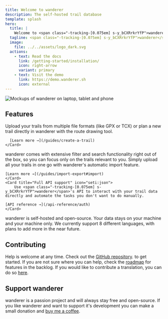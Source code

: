 ```yaml
---
title: Welcome to wanderer
description: The self-hosted trail database
template: splash
hero:
  title: |
    Welcome to <span class="-tracking-[0.075em] s-y_bCXRrkrYfP">wanderer</span>
  tagline: <span class="-tracking-[0.075em] s-y_bCXRrkrYfP">wanderer</span> is a self-hosted trail database. You can upload your recorded GPS tracks or create new ones and add various metadata to build an easily searchable catalogue.
  image:
    file: ../../assets/logo_dark.svg
  actions:
    - text: Read the docs
      link: /getting-started/installation/
      icon: right-arrow
      variant: primary
    - text: Visit the demo
      link: https://demo.wanderer.sh
      icon: external
---
```



![Mockups of wanderer on laptop, tablet and phone](../../assets/hero.png)

## Features

<div class="grid grid-cols-1 md:grid-cols-3 gap-4">
  <div class="mt-4">
    <Card title="Manage your trails" icon="pencil">
      Upload your trails from multiple file formats (like GPX or TCX) or plan a new trail directly in <span class="-tracking-[0.075em] s-y_bCXRrkrYfP">wanderer</span> with the route drawing tool.

      [Learn more →](/guides/create-a-trail)
    </Card>
  </div>
	<Card title="Advanced filters and search" icon="magnifier">
		<span class="-tracking-[0.075em] s-y_bCXRrkrYfP">wanderer</span> comes with extensive filter and search functionality right out of the box, so you can focus only on the trails relevant to you.
	</Card>
  <Card title="Automatic import" icon="seti:folder">
		Simply upload all your trails in one go with <span class="-tracking-[0.075em] s-y_bCXRrkrYfP">wanderer</span>'s automatic import feature.

    [Learn more →](/guides/import-export#import)
	</Card>
	<Card title="Full API support" icon="seti:json">
		Use <span class="-tracking-[0.075em] s-y_bCXRrkrYfP">wanderer</span>'s API to interact with your trail data directly and automate the tasks you don't want to do manually.

    [API reference →](/api-reference/auth)
	</Card>
  <Card title="Privacy friendly" icon="approve-check">
		<span class="-tracking-[0.075em] s-y_bCXRrkrYfP">wanderer</span> is self-hosted and open-source. Your data stays on your machine and your machine only.
	</Card>
  <Card title="i18n" icon="translate">
		We currently support 8 different languages, with plans to add more in the near future.
	</Card>
</div>

## Contributing

Help is welcome at any time. Check out the [GitHub repository](https://github.com/Flomp/wanderer). to get started. If you are not sure where you can help, check the [roadmap](https://github.com/users/Flomp/projects/2) for features in the backlog. If you would like to contribute a translation, you can do so [here](https://crowdin.com/project/wanderer).

## Support <span class="-tracking-[0.075em] s-y_bCXRrkrYfP">wanderer</span>

<span class="-tracking-[0.075em] s-y_bCXRrkrYfP">wanderer</span> is a passion project and will always stay free and open-source. If you like <span class="-tracking-[0.075em] s-y_bCXRrkrYfP">wanderer</span> and want to support it's development you can make a small donation and [buy me a coffee](https://buymeacoffee.com/wanderertrails).
